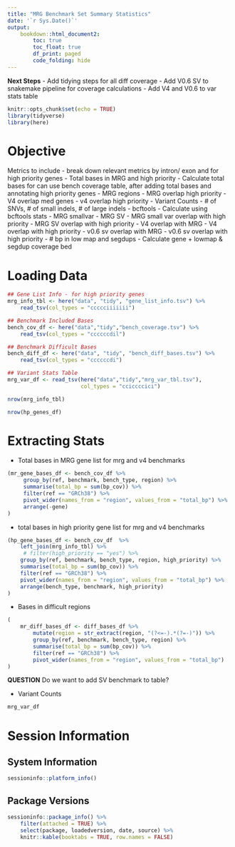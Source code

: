 ```yaml
---
title: "MRG Benchmark Set Summary Statistics"
date: '`r Sys.Date()`'
output: 
    bookdown::html_document2:
        toc: true
        toc_float: true
        df_print: paged
        code_folding: hide
---
```


__Next Steps__
- Add tidying steps for all diff coverage
- Add V0.6 SV to snakemake pipeline for coverage calculations
- Add V4 and V0.6 to var stats table

```r
knitr::opts_chunk$set(echo = TRUE)
library(tidyverse)
library(here)
```

# Objective

Metrics to include - break down relevant metrics by intron/ exon and for high priority genes
- Total bases in MRG and high priority
    - Calculate total bases for can use bench coverage table, after adding total bases and annotating high priority genes
        - MRG regions
        - MRG overlap high priority 
        - V4 overlap med genes
        - v4 overlap high priority
- Variant Counts
    - # of SNVs, # of small indels, # of large indels - bcftools
    - Calculate using bcftools stats
        - MRG smallvar
        - MRG SV
        - MRG small var overlap with high priority 
        - MRG SV overlap with high priority
        - V4 overlap with MRG
        - V4 overlap with high priority
        - v0.6 sv overlap with MRG
        - v0.6 sv overlap with high priority
- # bp in low map and segdups
    - Calculate gene + lowmap & segdup coverage bed

# Loading Data
```r
## Gene List Info - for high priority genes
mrg_info_tbl <- here("data", "tidy", "gene_list_info.tsv") %>%
    read_tsv(col_types = "ccccciiiiiii")

## Benchmark Included Bases
bench_cov_df <- here("data","tidy","bench_coverage.tsv") %>% 
    read_tsv(col_types = "ccccccdil")

## Benchmark Difficult Bases
bench_diff_df <- here("data", "tidy", "bench_diff_bases.tsv") %>% 
    read_tsv(col_types = "ccccccdi")

## Variant Stats Table
mrg_var_df <- read_tsv(here("data","tidy","mrg_var_tbl.tsv"),
                       col_types = "cciccccici")
```

```r
nrow(mrg_info_tbl)
```

```r
nrow(hp_genes_df)
```

# Extracting Stats
- Total bases in MRG gene list for mrg and v4 benchmarks
```r
(mr_gene_bases_df <- bench_cov_df %>% 
     group_by(ref, benchmark, bench_type, region) %>% 
     summarise(total_bp = sum(bp_cov)) %>% 
     filter(ref == "GRCh38") %>% 
     pivot_wider(names_from = "region", values_from = "total_bp") %>% 
     arrange(-gene)
)
```
- total bases in high priority gene list for mrg and v4 benchmarks

```r
(hp_gene_bases_df <- bench_cov_df  %>%
    left_join(mrg_info_tbl) %>%
     # filter(high_priority == "yes") %>%
    group_by(ref, benchmark, bench_type, region, high_priority) %>%
    summarise(total_bp = sum(bp_cov)) %>%
    filter(ref == "GRCh38") %>%
    pivot_wider(names_from = "region", values_from = "total_bp") %>%
    arrange(bench_type, benchmark, high_priority)
)

```

- Bases in difficult regions
```r
(
    mr_diff_bases_df <- diff_bases_df %>%
        mutate(region = str_extract(region, "(?<=-).*(?=-)")) %>% 
        group_by(ref, benchmark, bench_type, region) %>%
        summarise(total_bp = sum(bp_cov)) %>%
        filter(ref == "GRCh38") %>%
        pivot_wider(names_from = "region", values_from = "total_bp")
)

```


__QUESTION__ Do we want to add SV benchmark to table?

- Variant Counts
```r
mrg_var_df
```


# Session Information
## System Information
```r
sessioninfo::platform_info()
```


## Package Versions
```r
sessioninfo::package_info() %>% 
    filter(attached = TRUE) %>% 
    select(package, loadedversion, date, source) %>%
    knitr::kable(booktabs = TRUE, row.names = FALSE)
```